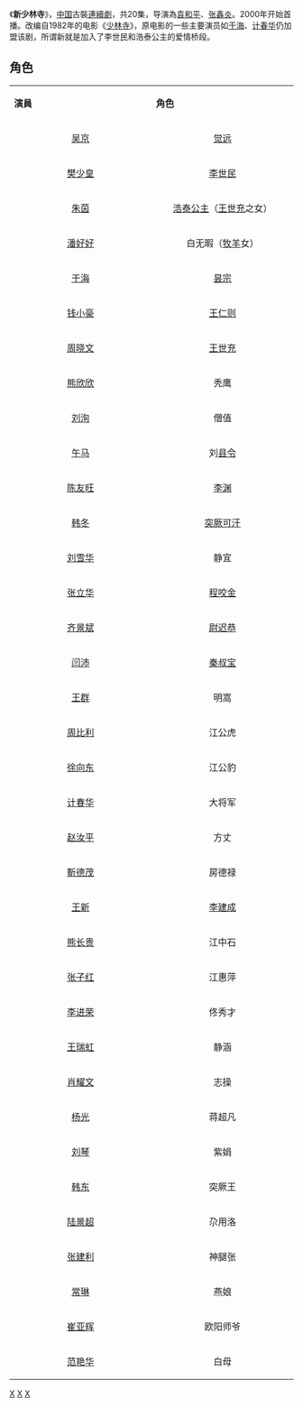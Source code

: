{{otheruses|subject=電視劇'''《新少林寺》'''|other=电影'''《新少林寺》'''|新少林寺 (电影)}}
{{电视节目信息框
| 颜色 = #FFCC00
| 名稱 = 新少林寺
| 原名 =
| 圖片 = 
| 圖說 = 
| 分類 = 古裝剧
| 原創 =电影《[[少林寺_(1982年电影)|少林寺]]》
| 編劇 = 
| 導演 = [[袁和平|袁和平]]、[[张鑫炎|张鑫炎]]
| 演出 = 
| 配音 =
| 旁白 =
| 主題曲 =
| 片尾曲 =
| 插曲 =   
| 作曲 =
| 國家 = {{CHN}}
| 語言 = [[普通话|普通话]]
| 季數 =
| 集數 =20集
| 每集列表 =
| 製片人 =
| 執行製片 =
| 制作公司 =
| 拍攝地 = 
| 攝像 =
| 每集長 =
| 電視網 = {{CHN}}
| 視頻制式 =
| 音頻制式 =
| 開始 = {{start_date|2000||}}
| 結束 = {{end_date|||}}
| 先於 =
| 後於 =
| 相關劇集 =
| 官方網站 = 
| 出品人 = 
}}
《'''新少林寺'''》，[[中国|中国]]古裝[[連續劇|連續劇]]，共20集，导演為[[袁和平|袁和平]]、[[张鑫炎|张鑫炎]]。2000年开始首播。改编自1982年的电影《[[少林寺_(1982年电影)|少林寺]]》，原电影的一些主要演员如[[于海|于海]]、[[计春华|计春华]]仍加盟该剧，所谓新就是加入了李世民和浩泰公主的爱情桥段。

== 角色 ==
{|class="wikitable" width="50%"
|- style="background:cornflowerblue; color:white" align=center
|style="width:12%"|'''演員'''||style="width:12%"|'''角色'''
|-
|<center>[[吳京_(演員)|吴京]]||<center>[[觉远|觉远]]
|-
|<center>[[樊少皇|樊少皇]]||<center>[[李世民|李世民]]
|-
|<center>[[朱茵|朱茵]]||<center>[[浩泰公主|浩泰公主]]（[[王世充|王世充]]之女）
|-
|<center>[[潘好好|潘好好]]||<center>白无暇（[[牧羊|牧羊]]女）
|-
|<center>[[于海|于海]]||<center>[[昙宗|昙宗]]
|-
|<center>[[钱小豪|钱小豪]]||<center>[[王仁则|王仁则]]
|-
|<center>[[周晓文|周晓文]]||<center>[[王世充|王世充]]
|-
|<center>[[熊欣欣|熊欣欣]]||<center>秃鹰
|-
|<center>[[刘洵|刘洵]]||<center>僧值
|-
|<center>[[午马|午马]]||<center>刘[[县令|县令]]
|-
|<center>[[陈友旺|陈友旺]]||<center>[[李渊|李渊]]
|-
|<center>[[韩冬|韩冬]]||<center>[[突厥|突厥]][[可汗|可汗]]
|-
|<center>[[刘雪华|刘雪华]]||<center>静宜
|-
|<center>[[张立华|张立华]]||<center>[[程咬金|程咬金]]
|-
|<center>[[齐景斌|齐景斌]]||<center>[[尉迟恭|尉迟恭]]
|-
|<center>[[闫沛|闫沛]]||<center>[[秦叔宝|秦叔宝]]
|-
|<center>[[王群|王群]]||<center>明嵩
|-
|<center>[[周比利|周比利]]||<center>江公虎
|-
|<center>[[徐向东|徐向东]]||<center>江公豹
|-
|<center>[[计春华|计春华]]||<center>大将军
|-
|<center>[[赵汝平|赵汝平]]||<center>方丈
|-
|<center>[[靳德茂|靳德茂]]||<center>房德禄
|-
|<center>[[王新_(演员)|王新]]||<center>[[李建成|李建成]]
|-
|<center>[[熊长贵|熊长贵]]||<center>江中石
|-
|<center>[[张子红|张子红]]||<center>江惠萍
|-
|<center>[[李进荣|李进荣]]||<center>佟秀才
|-
|<center>[[王瑞虹|王瑞虹]]||<center>静涵
|-
|<center>[[肖耀文|肖耀文]]||<center>志操
|-
|<center>[[杨光|杨光]]||<center>蒋超凡
|-
|<center>[[刘琴|刘琴]]||<center>紫娟
|-
|<center>[[韩东|韩东]]||<center>突厥王
|-
|<center>[[陆景超|陆景超]]||<center>尕用洛
|-
|<center>[[张建利|张建利]]||<center>神腿张
|-
|<center>[[常琳|常琳]]||<center>燕娘
|-
|<center>[[崔亚辉|崔亚辉]]||<center>欧阳师爷
|-
|<center>[[范艳华|范艳华]]||<center>白母
|}
{{少林寺|nocat}}
{{2000年中國大陸古裝/民初電視劇}}
[[Category:2000年中國電視劇集|X]]
[[Category:唐朝背景电视剧|X]]
[[Category:少林寺題材電視劇|X]]